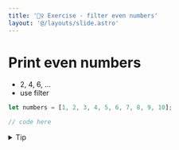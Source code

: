 ```yaml
---
title: '🏋️‍♀️ Exercise - filter even numbers'
layout: '@/layouts/slide.astro'
---
```


# Print even numbers
* 2, 4, 6, ...
* use filter

```javascript
let numbers = [1, 2, 3, 4, 5, 6, 7, 8, 9, 10];

// code here
```

<details>
  <summary>Tip</summary>
    use modules operator %
</details>